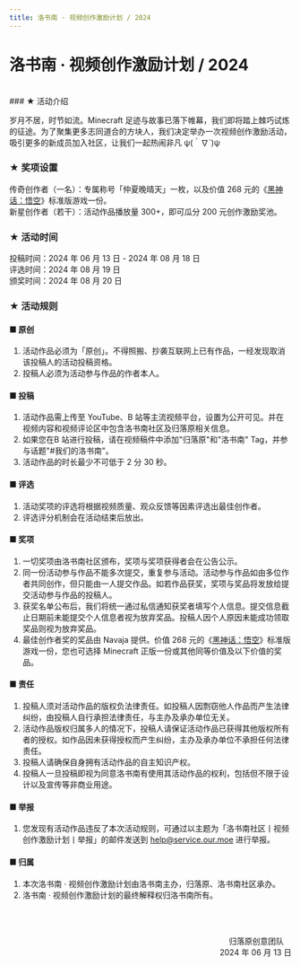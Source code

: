 ```yaml
---
title: 洛书南 · 视频创作激励计划 / 2024
---
```


# 洛书南 · 视频创作激励计划 / 2024

<br />
### ★ 活动介绍

岁月不居，时节如流。Minecraft 足迹与故事已落下帷幕，我们即将踏上棘巧试炼的征途。为了聚集更多志同道合的方块人，我们决定举办一次视频创作激励活动，吸引更多的新成员加入社区，让我们一起热闹非凡 ψ(｀∇´)ψ

### ★ 奖项设置

传奇创作者（一名）：专属称号「仲夏晚晴天」一枚，以及价值 268 元的《[黑神话：悟空](https://store.steampowered.com/app/2358720/)》标准版游戏一份。\
新星创作者（若干）：活动作品播放量 300+，即可瓜分 200 元创作激励奖池。

### ★ 活动时间

投稿时间：2024 年 06 月 13 日 - 2024 年 08 月 18 日\
评选时间：2024 年 08 月 19 日\
颁奖时间：2024 年 08 月 20 日

### ★ 活动规则

#### ■ 原创
1. 活动作品必须为「原创」。不得照搬、抄袭互联网上已有作品，一经发现取消该投稿人的活动投稿资格。
2. 投稿人必须为活动参与作品的作者本人。

#### ■ 投稿
1. 活动作品需上传至 YouTube、B 站等主流视频平台，设置为公开可见。并在视频内容和视频评论区中包含洛书南社区及归落原相关信息。
2. 如果您在B 站进行投稿，请在视频稿件中添加"归落原"和"洛书南" Tag，并参与话题"#我们的洛书南"。
3. 活动作品的时长最少不可低于 2 分 30 秒。

#### ■ 评选
1. 活动奖项的评选将根据视频质量、观众反馈等因素评选出最佳创作者。
2. 评选评分机制会在活动结束后放出。

#### ■ 奖项
1. 一切奖项由洛书南社区颁布，奖项与奖项获得者会在公告公示。
2. 同一份活动参与作品不能多次提交，重复参与活动。活动参与作品如由多位作者共同创作，但只能由一人提交作品。如若作品获奖，奖项与奖品将发放给提交活动参与作品的投稿人。 
3. 获奖名单公布后，我们将统一通过私信通知获奖者填写个人信息。提交信息截止日期前未能提交个人信息者视为放弃奖品。投稿人因个人原因未能成功领取奖品则视为放弃奖品。
4. 最佳创作者奖的奖品由 Navaja 提供。价值 268 元的《[黑神话：悟空](https://store.steampowered.com/app/2358720/)》标准版游戏一份，您也可选择 Minecraft 正版一份或其他同等价值及以下价值的奖品。

#### ■ 责任
1. 投稿人须对活动作品的版权负法律责任。如投稿人因剽窃他人作品而产生法律纠纷，由投稿人自行承担法律责任，与主办及承办单位无关。
2. 活动作品版权归属多人的情况下，投稿人请保证活动作品已获得其他版权所有者的授权。如作品因未获得授权而产生纠纷，主办及承办单位不承担任何法律责任。
3. 投稿人请确保自身拥有活动作品的自主知识产权。 
4. 投稿人一旦投稿即视为同意洛书南有使用其活动作品的权利，包括但不限于设计以及宣传等非商业用途。

#### ■ 举报
1. 您发现有活动作品违反了本次活动规则，可通过以主题为「洛书南社区丨视频创作激励计划丨举报」的邮件发送到 help@service.our.moe 进行举报。

#### ■ 归属
1. 本次洛书南 · 视频创作激励计划由洛书南主办，归落原、洛书南社区承办。
2. 洛书南 · 视频创作激励计划的最终解释权归洛书南所有。

<br /><br /><p align="right">归落原创意团队&emsp;<br />2024 年 06 月 13 日</p>
